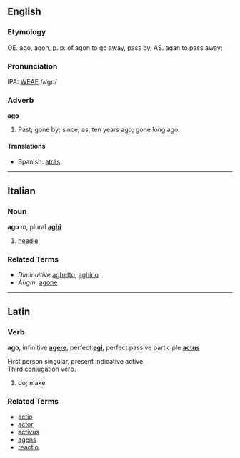 ==English==
===Etymology===
OE. ago, agon, p. p. of agon to go away, pass by, AS. agan to pass away;

===Pronunciation===
IPA: [[WEAE]] /ʌˈgo/

===Adverb===
'''ago'''

# Past; gone by; since; as, ten years ago; gone long ago.

====Translations====
*Spanish: [[atrás]]

----

==Italian==
===Noun===
'''ago''' ''m'', plural '''[[aghi]]'''

# [[needle]]

===Related Terms===
*''Diminuitive'' [[aghetto]], [[aghino]]
*''Augm.'' [[agone]]

----
==Latin==
===Verb===
'''ago''', infinitive '''[[agere]]''', perfect '''[[egi]]''', perfect passive participle '''[[actus]]'''

First person singular, present indicative active.<br>
Third conjugation verb.

# do; make

===Related Terms===
*[[actio]]
*[[actor]]
*[[activus]]
*[[agens]]
*[[reactio]]